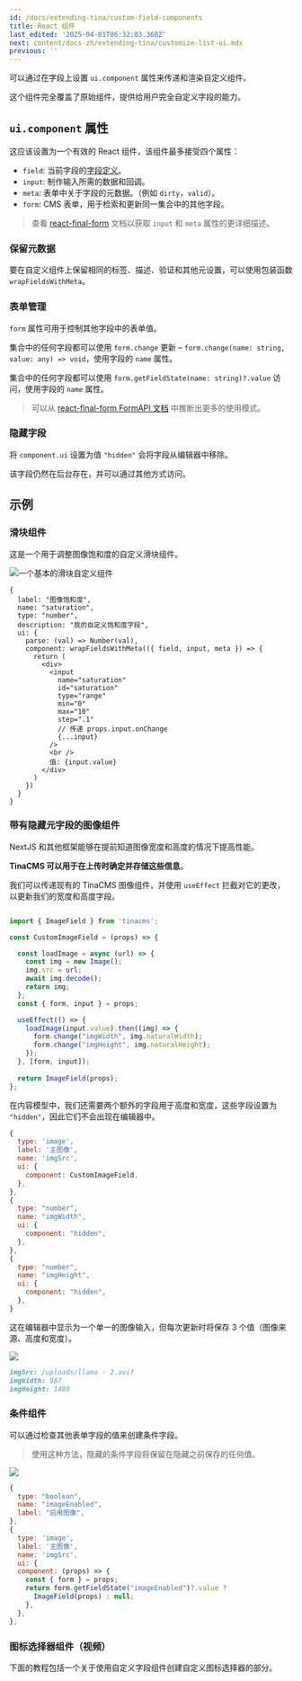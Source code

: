 ```yaml
---
id: /docs/extending-tina/custom-field-components
title: React 组件
last_edited: '2025-04-01T06:32:03.368Z'
next: content/docs-zh/extending-tina/customize-list-ui.mdx
previous: ''
---
```


可以通过在字段上设置 `ui.component` 属性来传递和渲染自定义组件。

这个组件完全覆盖了原始组件，提供给用户完全自定义字段的能力。

## `ui.component` 属性

这应该设置为一个有效的 React 组件，该组件最多接受四个属性：

* `field`: 当前字段的[字段定义](https://tinacms.org/docs/reference/toolkit/fields)。
* `input`: 制作输入所需的数据和回调。
* `meta`: 表单中关于字段的元数据。（例如 `dirty`，`valid`）。
* `form`: CMS 表单，用于检索和更新同一集合中的其他字段。

> 查看 [react-final-form](https://github.com/final-form/react-final-form#fieldrenderprops) 文档以获取 `input` 和 `meta` 属性的更详细描述。

### 保留元数据

要在自定义组件上保留相同的标签、描述、验证和其他元设置，可以使用包装函数 `wrapFieldsWithMeta`。

### 表单管理

`form` 属性可用于控制其他字段中的表单值。

集合中的任何字段都可以使用 `form.change` 更新 – `form.change(name: string, value: any) => void`，使用字段的 `name` 属性。

集合中的任何字段都可以使用 `form.getFieldState(name: string)?.value` 访问，使用字段的 `name` 属性。

> 可以从 [react-final-form FormAPI 文档](https://final-form.org/docs/final-form/types/FormApi) 中推断出更多的使用模式。

### 隐藏字段

将 `component.ui` 设置为值 `"hidden"` 会将字段从编辑器中移除。

该字段仍然在后台存在，并可以通过其他方式访问。

## 示例

### 滑块组件

这是一个用于调整图像饱和度的自定义滑块组件。

![一个基本的滑块自定义组件](/img/docs/extending-tina/image-saturation.png)

```tsx
{
  label: "图像饱和度",
  name: "saturation",
  type: "number",
  description: "我的自定义饱和度字段",
  ui: {
    parse: (val) => Number(val),
    component: wrapFieldsWithMeta(({ field, input, meta }) => {
      return (
        <div>
          <input
            name="saturation"
            id="saturation"
            type="range"
            min="0"
            max="10"
            step=".1"
            // 传递 props.input.onChange
            {...input}
          />
          <br />
          值: {input.value}
        </div>
      )
    })
  }
}
```

### 带有隐藏元字段的图像组件

NextJS 和其他框架能够在提前知道图像宽度和高度的情况下提高性能。

**TinaCMS 可以用于在上传时确定并存储这些信息**。

我们可以传递现有的 TinaCMS 图像组件，并使用 `useEffect` 拦截对它的更改，以更新我们的宽度和高度字段。

```javascript

import { ImageField } from 'tinacms';

const CustomImageField = (props) => {

  const loadImage = async (url) => {
    const img = new Image();
    img.src = url;
    await img.decode();
    return img;
  };
  const { form, input } = props;

  useEffect(() => {
    loadImage(input.value).then((img) => {
      form.change("imgWidth", img.naturalWidth);
      form.change("imgHeight", img.naturalHeight);
    });
  }, [form, input]);
  
  return ImageField(props);
};
```

在内容模型中，我们还需要两个额外的字段用于高度和宽度，这些字段设置为 `"hidden"`，因此它们不会出现在编辑器中。

```javascript
{
  type: 'image',
  label: '主图像',
  name: 'imgSrc',
  ui: {
    component: CustomImageField,
  },
},
{
  type: "number",
  name: "imgWidth",
  ui: {
    component: "hidden",
  },
},
{
  type: "number",
  name: "imgHeight",
  ui: {
    component: "hidden",
  },
}
```

这在编辑器中显示为一个单一的图像输入，但每次更新时将保存 3 个值（图像来源、高度和宽度）。

![](/img/docs/reference/SCR-20250317-mtnf.png)

```markdown
imgSrc: /uploads/llama - 2.avif
imgWidth: 987
imgHeight: 1480
```

### 条件组件

可以通过检查其他表单字段的值来创建条件字段。

> 使用这种方法，隐藏的条件字段将保留在隐藏之前保存的任何值。

![](</gif/Screen Recording 2025-03-17 at 3.21.09 pm.webp>)

```javascript
{
  type: "boolean",
  name: "imageEnabled",
  label: "启用图像",
},
{
  type: 'image',
  label: '主图像',
  name: 'imgSrc',
  ui: {
  component: (props) => {
    const { form } = props;
    return form.getFieldState("imageEnabled")?.value ?
      ImageField(props) : null;
    },
  },
},
```

### 图标选择器组件（视频）

下面的教程包括一个关于使用自定义字段组件创建自定义图标选择器的部分。

<Youtube embedSrc="https://www.youtube.com/embed/amSRwAbgMR0?start=744" />